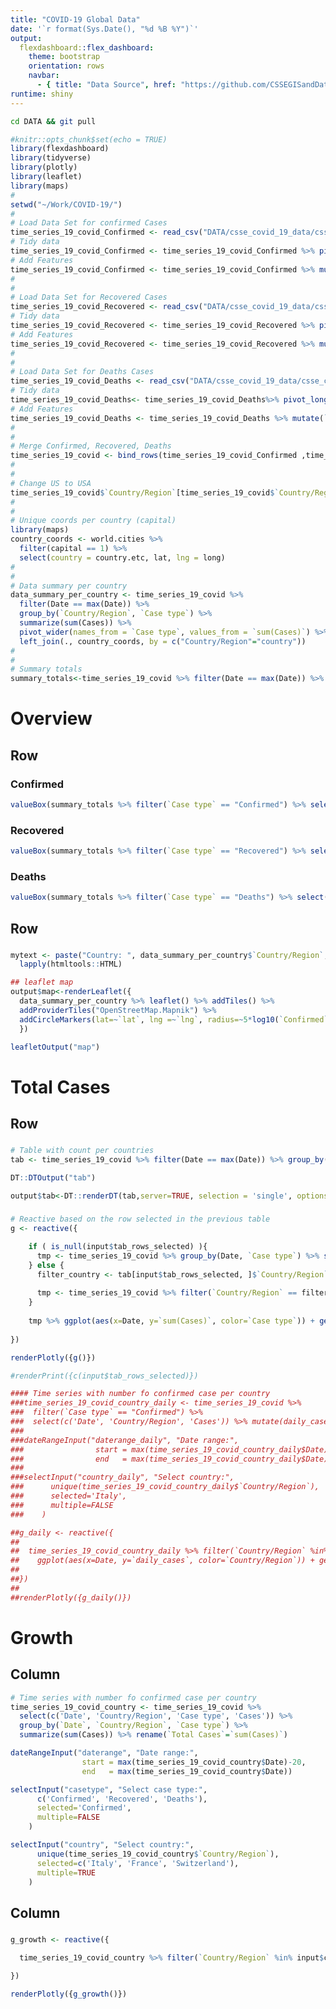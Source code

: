 ```yaml
---
title: "COVID-19 Global Data"
date: '`r format(Sys.Date(), "%d %B %Y")`'
output: 
  flexdashboard::flex_dashboard:
    theme: bootstrap
    orientation: rows
    navbar:
      - { title: "Data Source", href: "https://github.com/CSSEGISandData/COVID-19", icon: "fa-github", align: right }
runtime: shiny
---
```


```bash
cd DATA && git pull
```

```r
#knitr::opts_chunk$set(echo = TRUE)
library(flexdashboard)
library(tidyverse)
library(plotly)
library(leaflet)
library(maps)
#
setwd("~/Work/COVID-19/")
#
# Load Data Set for confirmed Cases
time_series_19_covid_Confirmed <- read_csv("DATA/csse_covid_19_data/csse_covid_19_time_series/time_series_19-covid-Confirmed.csv")
# Tidy data
time_series_19_covid_Confirmed <- time_series_19_covid_Confirmed %>% pivot_longer(cols=c(-`Province/State`, -`Country/Region`, -Lat, -Long), names_to="Date", values_to="Cases" )
# Add Features
time_series_19_covid_Confirmed <- time_series_19_covid_Confirmed %>% mutate(`Case type`= "Confirmed")
#
#
# Load Data Set for Recovered Cases
time_series_19_covid_Recovered <- read_csv("DATA/csse_covid_19_data/csse_covid_19_time_series/time_series_19-covid-Recovered.csv")
# Tidy data
time_series_19_covid_Recovered <- time_series_19_covid_Recovered %>% pivot_longer(cols=c(-`Province/State`, -`Country/Region`, -Lat, -Long), names_to="Date", values_to="Cases" )
# Add Features
time_series_19_covid_Recovered <- time_series_19_covid_Recovered %>% mutate(`Case type` = "Recovered")
#
#
# Load Data Set for Deaths Cases
time_series_19_covid_Deaths <- read_csv("DATA/csse_covid_19_data/csse_covid_19_time_series/time_series_19-covid-Deaths.csv")
# Tidy data
time_series_19_covid_Deaths<- time_series_19_covid_Deaths%>% pivot_longer(cols=c(-`Province/State`, -`Country/Region`, -Lat, -Long), names_to="Date", values_to="Cases" )
# Add Features
time_series_19_covid_Deaths <- time_series_19_covid_Deaths %>% mutate(`Case type` = "Deaths")
#
#
# Merge Confirmed, Recovered, Deaths
time_series_19_covid <- bind_rows(time_series_19_covid_Confirmed ,time_series_19_covid_Recovered, time_series_19_covid_Deaths ) %>% mutate(Date = as.Date(Date, format = '%m/%d/%y'))
#
#
# Change US to USA
time_series_19_covid$`Country/Region`[time_series_19_covid$`Country/Region` == 'US'] <- "USA"
#
#
# Unique coords per country (capital)
library(maps)
country_coords <- world.cities %>% 
  filter(capital == 1) %>%
  select(country = country.etc, lat, lng = long)
#
#
# Data summary per country
data_summary_per_country <- time_series_19_covid %>% 
  filter(Date == max(Date)) %>% 
  group_by(`Country/Region`, `Case type`) %>% 
  summarize(sum(Cases)) %>% 
  pivot_wider(names_from = `Case type`, values_from = `sum(Cases)`) %>%
  left_join(., country_coords, by = c("Country/Region"="country"))
#
#
# Summary totals
summary_totals<-time_series_19_covid %>% filter(Date == max(Date)) %>% group_by(`Case type`) %>% summarize(sum(Cases))

```

Overview
=====================================  

Row
-------------------------------------

### Confirmed
```r
valueBox(summary_totals %>% filter(`Case type` == "Confirmed") %>% select(`sum(Cases)`), icon = "fa-stethoscope", color="#f39c12")
```

### Recovered
```r
valueBox(summary_totals %>% filter(`Case type` == "Recovered") %>% select(`sum(Cases)`), icon = "fa-smile", color=" #27ae60 ")
```

### Deaths
```r
valueBox(summary_totals %>% filter(`Case type` == "Deaths") %>% select(`sum(Cases)`), icon = "fa-sad-tear", color='red')
```

Row
-------------------------------------

###
```r
mytext <- paste("Country: ", data_summary_per_country$`Country/Region`, "<br/>", "Confirmed: ", data_summary_per_country$`Confirmed`, "<br/>", "Recovered: ", data_summary_per_country$`Recovered`, "<br/>", "Deaths: ", data_summary_per_country$`Deaths`, sep="") %>%
  lapply(htmltools::HTML)

## leaflet map
output$map<-renderLeaflet({ 
  data_summary_per_country %>% leaflet() %>% addTiles() %>% 
  addProviderTiles("OpenStreetMap.Mapnik") %>%
  addCircleMarkers(lat=~`lat`, lng =~`lng`, radius=~5*log10(`Confirmed`), layerId = ~unique(`Country/Region`), stroke=FALSE, label = mytext)
  })

leafletOutput("map")

```

Total Cases
=====================================  

Row
-------------------------------------

###

```r
# Table with count per countries
tab <- time_series_19_covid %>% filter(Date == max(Date)) %>% group_by(`Country/Region`, `Case type`) %>% summarize(sum(Cases)) %>% pivot_wider(names_from = `Case type`, values_from = `sum(Cases)`) %>% arrange(desc(`Confirmed`))

DT::DTOutput("tab")

output$tab<-DT::renderDT(tab,server=TRUE, selection = 'single', options = list(pageLength = 15, lengthMenu = c(15)))
```

###

```r
# Reactive based on the row selected in the previous table
g <- reactive({

    if ( is_null(input$tab_rows_selected) ){
      tmp <- time_series_19_covid %>% group_by(Date, `Case type`) %>% summarise(sum(Cases)) 
    } else {
      filter_country <- tab[input$tab_rows_selected, ]$`Country/Region`
      
      tmp <- time_series_19_covid %>% filter(`Country/Region` == filter_country) %>% group_by(Date, `Case type`) %>% summarise(sum(Cases))
    }
  
    tmp %>% ggplot(aes(x=Date, y=`sum(Cases)`, color=`Case type`)) + geom_line() + geom_point(size=2) + ylab("") + scale_color_manual(values=c("#f39c12", "red", "#52be80")) + theme(legend.title = element_blank(), legend.position = "none") + facet_grid(rows = vars(`Case type`), scales='free_y')
    
})

renderPlotly({g()})

#renderPrint({c(input$tab_rows_selected)})

```

```r

#### Time series with number fo confirmed case per country
###time_series_19_covid_country_daily <- time_series_19_covid %>% 
###  filter(`Case type` == "Confirmed") %>% 
###  select(c('Date', 'Country/Region', 'Cases')) %>% mutate(daily_cases = ###`Cases` - lag(`Cases`, default = 0))
###
###dateRangeInput("daterange_daily", "Date range:",
###                start = max(time_series_19_covid_country_daily$Date)-20,
###                end   = max(time_series_19_covid_country_daily$Date))
###
###selectInput("country_daily", "Select country:",
###      unique(time_series_19_covid_country_daily$`Country/Region`),
###      selected='Italy',
###      multiple=FALSE
###    )

```

```r

##g_daily <- reactive({
##
##  time_series_19_covid_country_daily %>% filter(`Country/Region` %in% ##input$country_daily) %>% filter(Date >= input$daterange_daily[1] & Date <= ##input$daterange_daily[2] ) %>% 
##    ggplot(aes(x=Date, y=`daily_cases`, color=`Country/Region`)) + geom_col() ##+ ylab("Daily Cases") +  theme(legend.title = element_blank())
##  
##})
##
##renderPlotly({g_daily()})

```


Growth
=====================================  

Column {.sidebar}
-----------------------------------------------------------------------

```r

# Time series with number fo confirmed case per country
time_series_19_covid_country <- time_series_19_covid %>% 
  select(c('Date', 'Country/Region', 'Case type', 'Cases')) %>% 
  group_by(`Date`, `Country/Region`, `Case type`) %>% 
  summarize(sum(Cases)) %>% rename(`Total Cases`=`sum(Cases)`)

dateRangeInput("daterange", "Date range:",
                start = max(time_series_19_covid_country$Date)-20,
                end   = max(time_series_19_covid_country$Date))

selectInput("casetype", "Select case type:",
      c('Confirmed', 'Recovered', 'Deaths'),
      selected='Confirmed',
      multiple=FALSE
    )

selectInput("country", "Select country:",
      unique(time_series_19_covid_country$`Country/Region`),
      selected=c('Italy', 'France', 'Switzerland'),
      multiple=TRUE
    )

```

Column
-----------------------------------------------------------------------

###

```r

g_growth <- reactive({

  time_series_19_covid_country %>% filter(`Country/Region` %in% input$country) %>% filter(`Case type` == input$casetype) %>% filter(Date >= input$daterange[1] & Date <= input$daterange[2] ) %>% ggplot(aes(x=Date, y=`Total Cases`, color=`Country/Region`)) + geom_point(shape = 21, size=3, stroke=1) + ylab(paste('Total Cases: ', input$casetype)) +  theme(legend.title = element_blank()) + geom_smooth(method="nls", formula=y ~ exp(a+b*(x-min(x))), method.args = list(start=list(a=1,b=1)), se=FALSE, fullrange=TRUE) + xlim(input$daterange[1],input$daterange[2]+2) 
  
})

renderPlotly({g_growth()})

```


